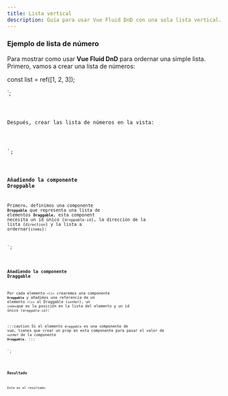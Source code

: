 ```yaml
---
title: Lista vertical
description: Guía para usar Vue Fluid DnD con una sola lista vertical.
---
```



### Ejemplo de lista de número

Para mostrar como usar **Vue Fluid DnD** para ordernar una simple lista.
Primero, vamos a crear una lista de números:


const list = ref([1, 2, 3]);

</script>`;

<Code code={listOfNumbers} lang="vue" />

Después, crear las lista de números en la vista:

<template>
  <ul class="number-list">
    <li class="number">{{ element }}</li>
  </ul>
</template>
<style>
  .number {
    border-style: solid;
    padding-left: 5px;
    margin-top: 0.25rem;
    border-width: 2px;
  }
  .number-list {
    display: block;
    padding: 10px;
  }
</style>
`;

<Code code={listOfNumbersHTML} lang="vue" />

### Añadiendo la componente Droppable

Primero, definimos una componente **`Droppable`** que representa una lista de elementos **`Draggable`**, esta component necesita un id único (`droppable-id`), la dirección de la lista (`direction`) y la lista a ordernar(`items`):


<template>
  <Droppable droppable-id="1" direction="vertical" :items="list">
    <ul class="number-list">
      <li class="number">{{ element }}</li>
    </ul>
  </Droppable>
</template>
`;

<Code code={listOfNumbersDroppable} lang="vue" mark={highlightsDroppable} />

### Añadiendo la componente Draggable

Por cada elemento `<li>` crearemos una componente **`Draggable`** y añadimos una referencia de un elemento `<li>` al Draggable (`setRef`), un `index`que es la posición en la lista del elemento y un id único (`draggable-id`):

:::caution
Si el elemento `draggable` es una componente de vue, tienes que crear un prop en esta componente para pasar el valor de `setRef` de la componente **`Draggable`**.
:::


<template>
  <Droppable droppable-id="1" direction="vertical" :items="list">
    <ul class="number-list">
      <Draggable
        v-for="(element, index) in list"
        v-slot="{ setRef }"
        :draggable-id="element.toString()"
        :index="index"
      >
        <li class="number" :ref="setRef">{{ element }}</li>
      </Draggable>
    </ul>
  </Droppable>
</template>`;


<Code code={listOfNumbersDraggable} lang="vue" mark={highlightsDraggable} />

### Resultado

Este es el resultado:

<div class="pl-8">
  <SingleVerticalList client:load />
</div>
